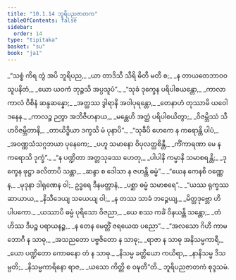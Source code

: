 ```yaml
---
title: "10.1.14 ဘူရိပညဇာတက"
tableOfContents: false
sidebar:
  order: 14
type: "tipitaka"
basket: "su"
book: "ja1"
---
```



<DynamicBreadcrumb />

<Division number="145" book="ja1" e="ch" v="22" p="220">

<Paragraph number="2066" type="verses" book="ja1">
_“သစ္စံ ကိရ တွံ အပိ ဘူရိပည,_  
_ယာ တာဒိသီ သီရိ ဓိတီ မတီ စ;_  
_န တာယတေဘာဝဝသူပနိတံ,_  
_ယော ယဝကံ ဘုဉ္ဇသိ အပ္ပသူပံ”._  

</Paragraph>

</Division>
<Division number="146" book="ja1" e="ch" v="22" p="220">

<Paragraph number="2067" type="verses" book="ja1">
_“သုခံ ဒုက္ခေန ပရိပါစယန္တော,_  
_ကာလာ ကာလံ ဝိစိနံ ဆန္ဒဆန္နော;_  
_အတ္ထဿ ဒွါရာနိ အဝါပုရန္တော,_  
_တေနာဟံ တုဿာမိ ယဝေါဒနေန._  

</Paragraph>

</Division>
<Division number="147" book="ja1" e="ch" v="22" p="221">

<Paragraph number="2068" type="verses" book="ja1">
_ကာလဉ္စ ဉတွာ အဘိဇီဟနာယ,_  
_မန္တေဟိ အတ္ထံ ပရိပါစယိတွာ;_  
_ဝိဇမ္ဘိဿံ သီဟဝိဇမ္ဘိတာနိ,_  
_တာယိဒ္ဓိယာ ဒက္ခသိ မံ ပုနာပိ”._  

</Paragraph>

</Division>
<Division number="148" book="ja1" e="ch" v="22" p="221">

<Paragraph number="2069" type="verses" book="ja1">
_“သုခီပိ ဟေကေ န ကရောန္တိ ပါပံ,_  
_အဝဏ္ဏသံသဂ္ဂဘယာ ပုနေကေ;_  
_ပဟူ သမာနော ဝိပုလတ္ထစိန္တီ,_  
_ကိံကာရဏာ မေ န ကရောသိ ဒုက္ခံ”._  

</Paragraph>

</Division>
<Division number="149" book="ja1" e="ch" v="22" p="221">

<Paragraph number="2070" type="verses" book="ja1">
_“န ပဏ္ဍိတာ အတ္တသုခဿ ဟေတု,_  
_ပါပါနိ ကမ္မာနိ သမာစရန္တိ;_  
_ဒုက္ခေန ဖုဋ္ဌာ ခလိတာပိ သန္တာ,_  
_ဆန္ဒာ စ ဒေါသာ န ဇဟန္တိ ဓမ္မံ”._  

</Paragraph>

</Division>
<Division number="150" book="ja1" e="ch" v="22" p="221">

<Paragraph number="2071" type="verses" book="ja1">
_“ယေန ကေနစိ ဝဏ္ဏေန,_  
_မုဒုနာ ဒါရုဏေန ဝါ;_  
ဥဒ္ဓရေ ဒီနမတ္တာနံ,_  
_ပစ္ဆာ ဓမ္မံ သမာစရေ”._  

</Paragraph>

</Division>
<Division number="151" book="ja1" e="ch" v="22" p="221">

<Paragraph number="2072" type="verses" book="ja1">
_“ယဿ ရုက္ခဿ ဆာယာယ,_  
_နိသီဒေယျ သယေယျ ဝါ;_  
_န တဿ သာခံ ဘဉ္ဇေယျ,_  
_မိတ္တဒုဗ္ဘော ဟိ ပါပကော._  

</Paragraph>

</Division>
<Division number="152" book="ja1" e="ch" v="22" p="221">

<Paragraph number="2073" type="verses" book="ja1">
_ယဿာပိ ဓမ္မံ ပုရိသော ဝိဇညာ,_  
_ယေ စဿ ကင်္ခံ ဝိနယန္တိ သန္တော;_  
_တံ ဟိဿ ဒီပဉ္စ ပရာယနဉ္စ,_  
_န တေန မေတ္တိံ ဇရယေထ ပညော”._  

</Paragraph>

</Division>
<Division number="153" book="ja1" e="ch" v="22" p="221">

<Paragraph number="2074" type="verses" book="ja1">
_“အလသော ဂိဟီ ကာမဘောဂီ န သာဓု,_  
_အသညတော ပဗ္ဗဇိတော န သာဓု;_  
_ရာဇာ န သာဓု အနိသမ္မကာရီ,_  
_ယော ပဏ္ဍိတော ကောဓနော တံ န သာဓု._  

</Paragraph>

</Division>
<Division number="154" book="ja1" e="ch" v="22" p="221">

<Paragraph number="2075" type="verses" book="ja1">
_နိသမ္မ ခတ္တိယော ကယိရာ,_  
_နာနိသမ္မ ဒိသမ္ပတိ;_  
_နိသမ္မကာရိနော ရာဇ,_  
_ယသော ကိတ္တိ စ ဝဍ္ဎတီ”တိ._  


</Paragraph>
</Division>

<Paragraph number="2076" type="center" book="ja1">
ဘူရိပညဇာတကံ စုဒ္ဒသမံ.
</Paragraph>